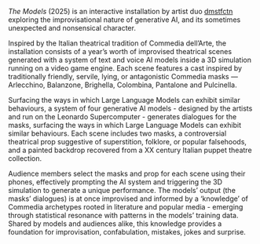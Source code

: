 *The Models* (2025) is an interactive installation by artist duo [dmstfctn](https://dmstfctn.net) exploring the improvisational nature of generative AI, and its sometimes unexpected and nonsensical character.

Inspired by the Italian theatrical tradition of Commedia dell’Arte, the installation consists of a year’s worth of improvised theatrical scenes generated with a system of text and voice AI models inside a 3D simulation running on a video game engine. Each scene features a cast inspired by traditionally friendly, servile, lying, or antagonistic Commedia masks — Arlecchino, Balanzone, Brighella, Colombina, Pantalone and Pulcinella.

Surfacing the ways in which Large Language Models can exhibit similar behaviours, a system of four generative AI models - designed by the artists and run on the Leonardo Supercomputer - generates dialogues for the masks, surfacing the ways in which Large Language Models can exhibit similar behaviours. Each scene includes two masks, a controversial theatrical prop suggestive of superstition, folklore, or popular falsehoods, and a painted backdrop recovered from a XX century Italian puppet theatre collection.

Audience members select the masks and prop for each scene using their phones, effectively prompting the AI system and triggering the 3D simulation to generate a unique performance. The models’ output (the masks’ dialogues) is at once improvised and informed by a ‘knowledge’ of Commedia archetypes rooted in literature and popular media - emerging through statistical resonance with patterns in the models’ training data. Shared by models and audiences alike, this knowledge provides a foundation for improvisation, confabulation, mistakes, jokes and surprise.